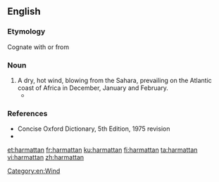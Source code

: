 ==English==

===Etymology===
Cognate with or from {{etyl|tw|en}} {{m|tw|haramata}}

{{etystub|en|Arabic?}}

===Noun===
{{en-noun}}
# A dry, hot wind, blowing from the Sahara, prevailing on the Atlantic coast of Africa in December, January and February.
#*{{quote-book|title={{w|Things Fall Apart}}|author={{w|Chinua Achebe}}|page=1|year=1959|passage=That was many years ago, twenty years or more, and during this time Okonkwo's fame had grown like a bush-fire in the '''harmattan'''.}}

===References===
* Concise Oxford Dictionary, 5th Edition, 1975 revision
* {{R:OneLook}}

[[Category:en:Wind]]
[[et:harmattan]]
[[fr:harmattan]]
[[ku:harmattan]]
[[fi:harmattan]]
[[ta:harmattan]]
[[vi:harmattan]]
[[zh:harmattan]]